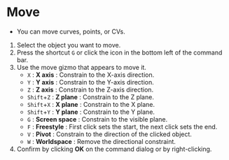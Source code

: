 
# Move

- You can move curves, points, or CVs.

<KinouGaiyou shortcut="G" command="Move" button="Bottom left of the command bar" />

1. Select the object you want to move.
2. Press the shortcut `G` or click the icon in the bottom left of the command bar.
3. Use the move gizmo that appears to move it.
   - `X` : **X axis** : Constrain to the X-axis direction.
   - `Y` : **Y axis** : Constrain to the Y-axis direction.
   - `Z` : **Z axis** : Constrain to the Z-axis direction.
   - `Shift`+`Z` : **Z plane** : Constrain to the Z plane.
   - `Shift`+`X` : **X plane** : Constrain to the X plane.
   - `Shift`+`Y` : **Y plane** : Constrain to the Y plane.
   - `G` : **Screen space** : Constrain to the visible plane.
   - `F` : **Freestyle** : First click sets the start, the next click sets the end.
   - `V` : **Pivot** : Constrain to the direction of the clicked object.
   - `W` : **Worldspace** : Remove the directional constraint.
4. Confirm by clicking **OK** on the command dialog or by right-clicking.


